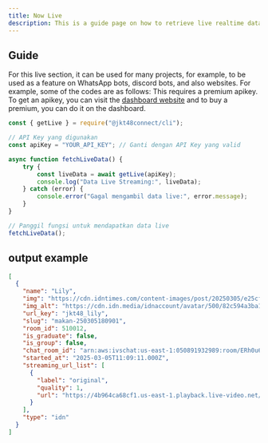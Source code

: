 ```yaml
---
title: Now Live
description: This is a guide page on how to retrieve live realtime data from jkt48 members using the jkt48connect api.
---
```

## Guide
For this live section, it can be used for many projects, for example, to be used as a feature on WhatsApp bots, discord bots, and also websites. For example, some of the codes are as follows:
<Note type="note" title="Note">
 This requires a premium apikey. To get an apikey, you can visit the [dashboard website](https://dash.jkt48connect.my.id) and to buy a premium, you can do it on the dashboard.
</Note>
```javascript:example.js showLineNumbers {1-13}
const { getLive } = require("@jkt48connect/cli");

// API Key yang digunakan
const apiKey = "YOUR_API_KEY"; // Ganti dengan API Key yang valid

async function fetchLiveData() {
    try {
        const liveData = await getLive(apiKey);
        console.log("Data Live Streaming:", liveData);
    } catch (error) {
        console.error("Gagal mengambil data live:", error.message);
    }
}

// Panggil fungsi untuk mendapatkan data live
fetchLiveData();
``` 

## output example
```json
[
  {
    "name": "Lily",
    "img": "https://cdn.idntimes.com/content-images/post/20250305/e25cfed0-757c-424a-9b6e-85d4ef5b5192-250305180901.jpg",
    "img_alt": "https://cdn.idn.media/idnaccount/avatar/500/82c594a3ba1e3ef986d941a4ec936fa9.webp?v=1731483324",
    "url_key": "jkt48_lily",
    "slug": "makan-250305180901",
    "room_id": 510012,
    "is_graduate": false,
    "is_group": false,
    "chat_room_id": "arn:aws:ivschat:us-east-1:050891932989:room/ERh0u6azjSIB",
    "started_at": "2025-03-05T11:09:11.000Z",
    "streaming_url_list": [
      {
        "label": "original",
        "quality": 1,
        "url": "https://4b964ca68cf1.us-east-1.playback.live-video.net/api/video/v1/us-east-1.050891932989.channel.4hPWCxNDO8aY.m3u8"
      }
    ],
    "type": "idn"
  }
]
```
